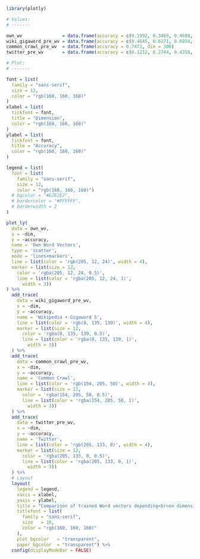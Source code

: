 ```r
library(plotly)

# Values:
# -------

own_wv               = data.frame(accuracy = c(0.1992, 0.3469, 0.4688, 0.4979, 0.5300), dim = c(25, 50, 100, 200, 300))
wiki_gigaword_pre_wv = data.frame(accuracy = c(0.4645, 0.6271, 0.6934, 0.7157), dim = c(50, 100, 200, 300))
common_crawl_pre_wv  = data.frame(accuracy = 0.7472, dim = 300)
twitter_pre_wv       = data.frame(accuracy = c(0.1212, 0.2744, 0.4358, 0.5385), dim = c(25, 50, 100, 200))

# Plot:
# -------

font = list(
  family = "sans-serif",
  size = 13,
  color = "rgb(160, 160, 160)"
)
xlabel = list(
  tickfont = font,
  title = "Dimension",
  color = "rgb(160, 160, 160)"
)
ylabel = list(
  tickfont = font,
  title = "Accuracy",
  color = "rgb(160, 160, 160)"
)

legend = list(
  font = list(
    family = "sans-serif",
    size = 12,
    color = "rgb(160, 160, 160)")
  # bgcolor = "#E2E2E2",
  # bordercolor = "#FFFFFF",
  # borderwidth = 2
)

plot_ly(
  data = own_wv, 
  x = ~dim, 
  y = ~accuracy, 
  name = 'Own Word Vectors', 
  type = 'scatter', 
  mode = 'lines+markers',
  line = list(color = 'rgb(205, 12, 24)', width = 4),
  marker = list(size = 12,
    color = 'rgba(205, 12, 24, 0.5)',
    line = list(color = 'rgba(205, 12, 24, 1)',
      width = 3))
) %>%
  add_trace(
    data = wiki_gigaword_pre_wv, 
    x = ~dim, 
    y = ~accuracy, 
    name = 'Wikipedia + Gigaword 5', 
    line = list(color = 'rgb(0, 135, 139)', width = 4),
    marker = list(size = 12,
      color = 'rgba(0, 135, 139, 0.5)',
      line = list(color = 'rgba(0, 135, 139, 1)',
        width = 3))
  ) %>%
  add_trace(
    data = common_crawl_pre_wv, 
    x = ~dim, 
    y = ~accuracy, 
    name = 'Common Crawl', 
    line = list(color = 'rgb(154, 205, 50)', width = 4),
    marker = list(size = 12,
      color = 'rgba(154, 205, 50, 0.5)',
      line = list(color = 'rgba(154, 205, 50, 1)',
        width = 3))
  ) %>%
  add_trace(
    data = twitter_pre_wv, 
    x = ~dim, 
    y = ~accuracy, 
    name = 'Twitter', 
    line = list(color = 'rgb(205, 133, 0)', width = 4),
    marker = list(size = 12,
      color = 'rgba(205, 133, 0, 0.5)',
      line = list(color = 'rgba(205, 133, 0, 1)',
        width = 3))
  ) %>%
  # Layout
  layout(
    legend = legend,
    xaxis = xlabel,
    yaxis = ylabel,
    title = "Comparison of trained Word vectors depending<br>on dimension and corpus",
    titlefont = list(
      family = "sans-serif",
      size   = 16,
      color = "rgb(160, 160, 160)"
    ),
    plot_bgcolor   = "transparent",
    paper_bgcolor  = "transparent") %>%
  config(displayModeBar = FALSE)

```